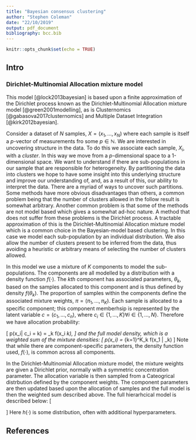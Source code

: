 ```yaml
---
title: "Bayesian consensus clustering"
author: "Stephen Coleman"
date: "22/10/2019"
output: pdf_document
bibliography: bcc.bib
---
```


```r
knitr::opts_chunk$set(echo = TRUE)
```

## Intro

### Dirichlet-Multinomial Allocation mixture model

This model [@lock2013bayesian] is based upon a finite approximation of the 
Dirichlet process known as the Dirichlet-Multinomial Allocation mixture model 
[@green2001modelling], as is Clusternomics [@gabasova2017clusternomics] and 
Multiple Dataset Integration [@kirk2012bayesian].

Consider a dataset of $N$ samples, $X = (x_1,\ldots,x_N)$ where each sample is 
itself a $p$-vector of measurements fro some $p \in \mathbb{N}$. We are 
interested in uncovering structure in the data. To do this we associate each 
sample, $X_i$, with a *cluster*. In this way we move from a $p$-dimensional 
space to a 1-dimensional space. We want to understand if there are 
sub-populations in our sample that are responsible for heterogeneity. By 
partitioning the data into clusters we hope to have some insight into this 
underlying structure and improve our understanding of, and, as a result of this,
our ability to interpret the data. There are a myriad of ways to uncover such 
partitions. Some methods have more obvious disadvantages than others, a common 
problem being that the number of clusters allowed in the follow result is 
somewhat arbitrary. Another common problem is that some of the methods are not 
model based which gives a somewhat ad-hoc nature. A method that does not suffer 
from these problems is the Dirichlet process. A tractable approximation of this
is the Dirichlet-Multinomial Allocation mixture model which is a common choice 
in the Bayesian-model based clustering. In this case we model each 
sub-population by an individual distribution. We also allow the number of
clusters present to be inferred from the data, thus avoiding a heuristic or 
arbitrary means of selecting the number of clusters allowed.

In this model we use a mixture of $K$ components to model the sub-populations.
The components are all modelled by a distribution with a density function 
$f(\cdot)$. The $kth$ component has associated parameters, $\theta_k$, based on 
the samples allocated to this component and is thus defined by density 
$f(\theta_k)$. The proportion of samples within the components define the 
associated mixture weights, $\pi=(\pi_1,\ldots,\pi_K)$. Each sample is allocated 
to a specific component; this component memberhsip is represented by the latent
variable $c=(c_1,\ldots,c_n)$, where 
$c_i \in \{1,\ldots, K\} \forall i \in \{1,\ldots,N\}$. Therefore we have 
allocation probability:

\[
p(x_i| c_i = k) = \pi_k f(x_i \theta_k),
\]
and the full model density, which is a weighted sum of the mixture densities:
\[
p(x_i) = \sum_{k=1}^K\pi_k f(x_1 | \theta_k)
\]
Note that while there are component-specific parameters, the density function 
used, $f(\cdot)$, is common across all components.

In the Dirichlet-Multinomial Allocation mixture model, the mixture weights are 
given a Dirichlet prior, normally with a symmetric concentration parameter. The 
allocation variable is then sampled from a Cateogrical distrbution defined by 
the component weights. The component parameters are then updated based upon the 
allocation of samples and the full model is then the weighted sum described 
above. The full hierarhcical model is described below:
\[
\begin{aligned}
\pi &\sim \textrm{Dirichlet}\left(\frac{\alpha_0}{K},\ldots,\frac{\alpha_0}{K}\right), \\
c_i &\sim \textrm{Categorical}(\pi), \\
\theta_k &\sim h(\cdot), \\
x_i | c_i = k &\sim f(x_i | \theta_k).
\end{aligned}
\]
Here $h(\cdot)$ is some distribution, often with additional hyperparameters.

## References